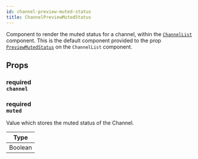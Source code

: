 ```yaml
---
id: channel-preview-muted-status
title: ChannelPreviewMutedStatus
---
```



Component to render the muted status for a channel, within the [`ChannelList`](../core-components/channel-list.mdx) component.
This is the default component provided to the prop [`PreviewMutedStatus`](../core-components/channel-list.mdx#previewmutedstatus) on the `ChannelList` component.

## Props

### <div class="label description required">required</div> `channel`

<Channel />

### <div class="label description required">required</div> `muted`

Value which stores the muted status of the Channel.

| Type    |
| ------- |
| Boolean |
